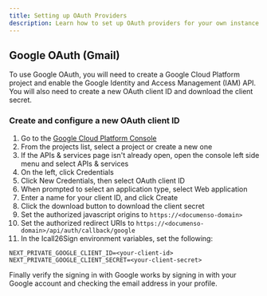 ```yaml
---
title: Setting up OAuth Providers
description: Learn how to set up OAuth providers for your own instance of Icall26Sign.
---
```


## Google OAuth (Gmail)

To use Google OAuth, you will need to create a Google Cloud Platform project and enable the Google Identity and Access Management (IAM) API. You will also need to create a new OAuth client ID and download the client secret.

### Create and configure a new OAuth client ID

1. Go to the [Google Cloud Platform Console](https://console.cloud.google.com/)
2. From the projects list, select a project or create a new one
3. If the APIs & services page isn't already open, open the console left side menu and select APIs & services
4. On the left, click Credentials
5. Click New Credentials, then select OAuth client ID
6. When prompted to select an application type, select Web application
7. Enter a name for your client ID, and click Create
8. Click the download button to download the client secret
9. Set the authorized javascript origins to `https://<documenso-domain>`
10. Set the authorized redirect URIs to `https://<documenso-domain>/api/auth/callback/google`
11. In the Icall26Sign environment variables, set the following:

```
NEXT_PRIVATE_GOOGLE_CLIENT_ID=<your-client-id>
NEXT_PRIVATE_GOOGLE_CLIENT_SECRET=<your-client-secret>
```

Finally verify the signing in with Google works by signing in with your Google account and checking the email address in your profile.
